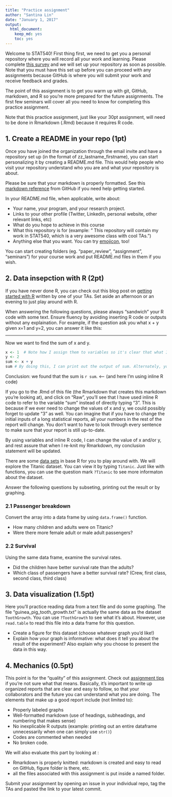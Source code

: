```yaml
---
title: "Practice assignment"
author: "Santina Lin"
date: "January 1, 2017"
output: 
  html_document: 
    keep_md: yes
    toc: yes
---
```


Welcome to STAT540! First thing first, we need to get you a personal repository where you will record all your work and learning. Please complete [this survey](https://goo.gl/forms/NzMRW87Ccmfmc6x13) and we will set up your repository as soon as possible. Note that you must have this set up before you can proceed with any assignments because GitHub is where you will submit your work and receive feedback and grades. 

The point of this assignment is to get you warm up with git, GitHub, markdown, and R so you're more prepared for the future assignments. The first few seminars will cover all you need to know for completing this practice assignment. 

Note that this practice assignment, just like your 30pt assignment, will need to be done in Rmarkdown (.Rmd) because it requires R code. 

## 1. Create a README in your repo (1pt)

Once you have joined the organization through the email invite and have a repository set up (in the format of zz_lastname_firstname), you can start personalizing it by creating a README.md file. This would help people who visit your repository understand who you are and what your repository is about. 

Please be sure that your markdown is properly formatted. See this [markdown reference](https://guides.github.com/features/mastering-markdown/) from GitHub if you need help getting started. 

In your README.md file, when applicable, write about: 

- Your name, your program, and your research project. 
- Links to your other profile (Twitter, LinkedIn, personal website, other relevant links, etc)
- What do you hope to achieve in this course
- What this repository is for (example: " This repository will contain my work in STAT540, which is a very awesome class with cool TAs.")
- Anything else that you want. You can try [emojicon](http://www.webpagefx.com/tools/emoji-cheat-sheet/), too! 

You can start creating folders (eg. "paper_review", "assignment", "seminars") for your course work and put README.md files in them if you wish. 


## 2. Data insepction with R (2pt)

If you have never done R, you can check out this blog post on [getting started with R](http://santina.me/r/2015/12/15/Get-started-with-R.html) written by one of your TAs. Set aside an afternoon or an evening to just play around with R. 

When answering the following questions, please always "sandwich" your R code with some text. Ensure fluency by avoiding inserting R code or outputs without any explaination. For example, if the question ask you what x + y given x=1 and y=2, you can answer it like this: 

----

Now we want to find the sum of x and y.

```r
x <- 1  # Note how I assign them to variables so it's clear that what I'm doing, instead of just priting 1+2
y <- 2 
sum <- x + y
sum # By doing this, I can print out the output of sum. Alternately, you can also do (sum <- x+y). 
```

Conclusion: we found that the sum is `r sum`. <---- (and here I'm using inline R code)

If you go to the .Rmd of this file (the Rmarkdown that creates this markdown you're looking at), and click on "Raw", you'll see that I have used inline R code to refer to the variable "sum" instead of directly typing "3". This is because if we ever need to change the values of x and y, we could possibly forget to update "3" as well. You can imagine that if you have to change the initial inputs of a long statistical reports, all your numbers in the rest of the report will change. You don't want to have to look through every sentence to make sure that your report is still up-to-date. 

By using variables and inline R code, I can change the value of x and/or y, and rest assure that when I re-knit my Rmarkdown, my conclusion statement will be updated. 

There are some [data sets](https://stat.ethz.ch/R-manual/R-devel/library/datasets/html/00Index.html) in base R for you to play around with. We will explore the Titanic dataset. You can view it by typing `Titanic`. Just like with functions, you can use the question mark `?Titanic` to see more informaton about the dataset. 

Answer the following questions by subseting, printing out the result or by graphing. 

### 2.1 Passenger breakdown 

Convert the array into a data frame by using `data.frame()` function. 

- How many children and adults were on Titanic? 
- Were there more female adult or male adult passengers? 

### 2.2 Survival 

Using the same data frame, examine the survival rates.

- Did the children have better survival rate than the adults? 
- Which class of passengers have a better survival rate? (Crew, first class, second class, third class)

## 3. Data visualization (1.5pt)

Here you'll practice reading data from a text file and do some graphing. The file "guinea_pig_tooth_growth.txt" is actually the same data as the dataset `ToothGrowth`. You can use `?ToothGrowth` to see what it's about. However, use `read.table` to read this file into a data frame for this question. 

- Create a figure for this dataset (choose whatever graph you'd like!)
- Explain how your graph is informative: what does it tell you about the result of the experiment? Also explain why you choose to present the data in this way. 

## 4. Mechanics (0.5pt)

This point is for the "quality" of this assignment.  Check out [assignment tips](http://stat540-ubc.github.io/subpages/assignment_tips.html) if you're not sure what that means. Basically, it's important to write up organized reports that are clear and easy to follow, so that your collaborators and the future you can understand what you are doing. The elements that make up a good report include (not limited to): 

- Properly labeled graphs
- Well-formatted markdown (use of headings, subheadings, and numbering that makes sense)
- No inexplicable R outputs (example: printing out an entire dataframe unnecessarily when one can simply use `str()`) 
- Codes are commented when needed
- No broken code. 

We will also evaluate this part by looking at :

- Rmarkdown is properly knitted: markdown is created and easy to read on GitHub, figure folder is there, etc. 
- all the files associated with this assignment is put inside a named folder. 

Submit your assignment by opening an issue in your individual repo, tag the TAs and pasted the link to your latest commit.

